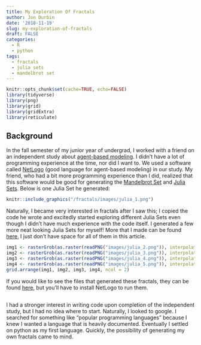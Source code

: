 ```yaml
---
title: My Exploration Of Fractals
author: Jon Durbin
date: '2018-11-19'
slug: my-exploration-of-fractals
draft: FALSE
categories:
  - R
  - python
tags:
  - fractals
  - julia sets
  - mandelbrot set
---
```


```r
knitr::opts_chunk$set(cache=TRUE, echo=FALSE)
library(tidyverse)
library(png)
library(grid)
library(gridExtra)
library(reticulate)
```

## Background

In the fall semester of my junior year of undergrad, I worked with a friend on an independent study about [agent-based modeling](https://en.wikipedia.org/wiki/Agent-based_model). I didn't have a lot of programming experience at the time, nor did I want to. We used a software called [NetLogo](https://ccl.northwestern.edu/netlogo/) (good language for agent-based modeling) in our study. My friend, who had a bit more programming experience than I did, realized that this software would be good for generating the [Mandelbrot Set](https://en.wikipedia.org/wiki/Mandelbrot_set) and [Julia Sets](https://en.wikipedia.org/wiki/Julia_set). Below is one Julia Set he generated:

```r
knitr::include_graphics("/fractals/images/julia_1.png")
```

Naturally, I became very interested in fractals after I saw this; I copied the code he wrote and excitedly started exploring different Julia Sets even though I didn't have much experience with the code itself. I generated a few more neat looking Julia Sets for myself! More that I made can be found [here](https://github.com/jonathan-durbin/my_site/tree/master/content/fractals/images), I just don't have space for all of them in this article.

```r
img1 <- rasterGrob(as.raster(readPNG("images/julia_2.png")), interpolate = FALSE)
img2 <- rasterGrob(as.raster(readPNG("images/julia_3.png")), interpolate = FALSE)
img3 <- rasterGrob(as.raster(readPNG("images/julia_4.png")), interpolate = FALSE)
img4 <- rasterGrob(as.raster(readPNG("images/julia_5.png")), interpolate = FALSE)
grid.arrange(img1, img2, img3, img4, ncol = 2)
```

If you would like to see the files that generated these fractals, they can be found [here](https://github.com/jonathan-durbin/my_site/tree/master/content/fractals/scripts), but you'll have to install NetLogo to run them.

## 

I had a stronger interest in writing code upon completion of the independent study, but I had no idea where to start. Naturally, I looked to google. I searched for something like "popular programming languages" because I knew I wanted a language that is heavily documented. Eventually I settled on python as my first language. Quickly, the possibility of generating my own fractals came to mind. 